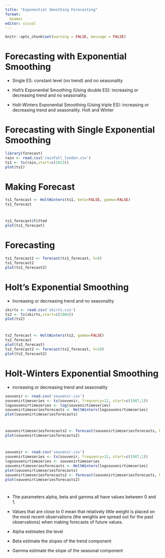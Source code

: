 ```yaml
---
title: "Exponential Smoothing Forecasting"
format: 
  beamer
editor: visual
---
```


```r
knitr::opts_chunk$set(warning = FALSE, message = FALSE)
```

# Forecasting with Exponential Smoothing

- Single ES: constant level (no trend) and no seasonality

- Holt’s Exponential Smoothing (Using double ES): increasing or decreasing trend and no seasonality. 

- Holt-Winters Exponential Smoothing (Using triple ES): increasing or decreasing trend and seasonality. Holt and Winter 

# Forecasting with Single Exponential Smoothing

```r
library(forecast)
rain <- read.csv('rainfall_london.csv')
ts1 <- ts(rain,start=c(1813))
plot(ts1)
```


# Making Forecast

```r
ts1_forecast <- HoltWinters(ts1, beta=FALSE, gamma=FALSE)
ts1_forecast
```

#

```r
ts1_forecast$fitted
plot(ts1_forecast)
```

# Forecasting

```r
ts1_forecast2 <- forecast(ts1_forecast, h=8)
ts1_forecast2
plot(ts1_forecast2)
```

# Holt’s Exponential Smoothing

- Increasing or decreasing trend and no seasonality

```r
skirts <- read.csv('skirts.csv')
ts2 <- ts(skirts,start=c(1866))
plot(ts2)
```

# 

```r
ts2_forecast <- HoltWinters(ts2, gamma=FALSE)
ts2_forecast
plot(ts2_forecast)
ts2_forecast2 <- forecast(ts2_forecast, h=19)
plot(ts2_forecast2)
```


# Holt-Winters Exponential Smoothing

- increasing or decreasing trend and seasonality

```r
souvenir <- read.csv('souvenir.csv')
souvenirtimeseries <- ts(souvenir, frequency=12, start=c(1987,1))
logsouvenirtimeseries <- log(souvenirtimeseries)
souvenirtimeseriesforecasts <- HoltWinters(logsouvenirtimeseries)
plot(souvenirtimeseriesforecasts)
```

#

```r
souvenirtimeseriesforecasts2 <- forecast(souvenirtimeseriesforecasts, h=48)
plot(souvenirtimeseriesforecasts2)
```

#

```r
souvenir <- read.csv('souvenir.csv')
souvenirtimeseries <- ts(souvenir, frequency=12, start=c(1987,1))
logsouvenirtimeseries <- souvenirtimeseries
souvenirtimeseriesforecasts <- HoltWinters(logsouvenirtimeseries)
plot(souvenirtimeseriesforecasts)
souvenirtimeseriesforecasts2 <- forecast(souvenirtimeseriesforecasts, h=48)
plot(souvenirtimeseriesforecasts2)
```


#

- The parameters alpha, beta and gamma all have values between 0 and 1.

- Values that are close to 0 mean that relatively little weight is placed on the most recent observations (the weights are spread out for the past observations) when making forecasts of future values.

- Alpha estimates the level

- Beta estimate the slopes of the trend component

- Gamma estimate the slope of the seasonal component